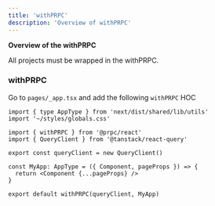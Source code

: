 ```yaml
---
title: 'withPRPC'
description: 'Overview of withPRPC'
---
```


**Overview of the withPRPC**

All projects must be wrapped in the withPRPC.

### withPRPC

Go to `pages/_app.tsx` and add the following `withPRPC` HOC

```tsx
import { type AppType } from 'next/dist/shared/lib/utils'
import '~/styles/globals.css'

import { withPRPC } from '@prpc/react'
import { QueryClient } from '@tanstack/react-query'

export const queryClient = new QueryClient()

const MyApp: AppType = ({ Component, pageProps }) => {
  return <Component {...pageProps} />
}

export default withPRPC(queryClient, MyApp)
```
